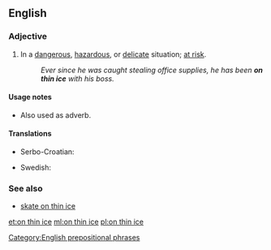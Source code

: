 ==English==

===Adjective===
{{head|en|adjective|head=[[on]] [[thin]] [[ice]]}}

# {{label|en|idiomatic}} In a [[dangerous]], [[hazardous]], or [[delicate]] situation; [[at risk]].
#: ''Ever since he was caught stealing office supplies, he has been '''on thin ice''' with his boss.''

====Usage notes====
* Also used as adverb.

====Translations====
{{trans-top|at risk}}
* Serbo-Croatian: {{t|sh|на танком леду|tr=na tankom ledu|sc=Cyrl}}
{{trans-mid}}
* Swedish: {{t|sv|på tunn is}}
{{trans-bottom}}

===See also===
* [[skate on thin ice]]

[[Category:English prepositional phrases]]

[[et:on thin ice]]
[[ml:on thin ice]]
[[pl:on thin ice]]